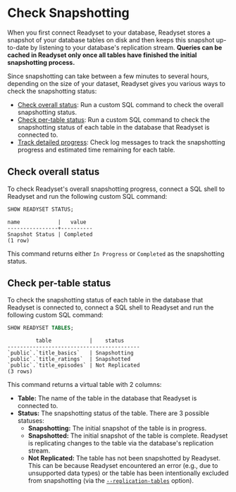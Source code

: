 
# Check Snapshotting

When you first connect Readyset to your database, Readyset stores a snapshot of your database tables on 
disk and then keeps this snapshot up-to-date by listening to your database's replication 
stream. **Queries can be cached in Readyset only once all tables have finished the initial snapshotting 
process.**

Since snapshotting can take between a few minutes to several hours, depending on the size of your 
dataset, Readyset gives you various ways to check the snapshotting status:

- [Check overall status](#check-overall-status): Run a custom SQL command to check the overall snapshotting status.
- [Check per-table status](#check-per-table-status): Run a custom SQL command to check the snapshotting status of each table in the database that Readyset is connected to.
- [Track detailed progress](#track-detailed-progress): Check log messages to track the snapshotting progress and estimated time remaining for each table.

## Check overall status

To check Readyset's overall snapshotting progress, connect a SQL shell to Readyset and run the following custom SQL command:

``` sql copy 
SHOW READYSET STATUS;
```

``` {.text .no-copy}
name            |   value
----------------+----------
Snapshot Status | Completed
(1 row)
```

This command returns either `In Progress` or `Completed` as the snapshotting status.

## Check per-table status

To check the snapshotting status of each table in the database that Readyset is connected to, connect a SQL shell to Readyset and run the following custom SQL command:

``` sql copy 
SHOW READYSET TABLES;
```

``` {.text .no-copy}
         table            |    status
------------------------------------------
`public`.`title_basics`   | Snapshotting
`public`.`title_ratings`  | Snapshotted
`public`.`title_episodes` | Not Replicated
(3 rows)
```

This command returns a virtual table with 2 columns:

- **Table:** The name of the table in the database that Readyset is connected to.
- **Status:** The snapshotting status of the table. There are 3 possible statuses:
    - **Snapshotting:** The initial snapshot of the table is in progress.
    - **Snapshotted:** The initial snapshot of the table is complete. Readyset is replicating changes to the table via the database's replication stream.
    - **Not Replicated:** The table has not been snapshotted by Readyset. This can be because Readyset encountered an error (e.g., due to unsupported data types) or the table has been intentionally excluded from snapshotting (via the [`--replication-tables`](/reference/cli/readyset#--replication-tables) option).
